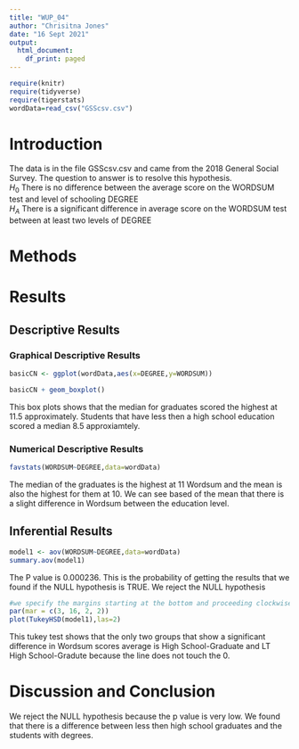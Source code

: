```yaml
---
title: "WUP_04"
author: "Chrisitna Jones"
date: "16 Sept 2021"
output:
  html_document:
    df_print: paged
---
```


```r
require(knitr)
require(tidyverse)
require(tigerstats)
wordData=read_csv("GSScsv.csv")
```

# Introduction

<!--In this section you explain what you are trying to show.  Where did the data come from?  What is the research or other question you are trying to answer?!-->

The data is in the file GSScsv.csv and came from the 2018 General Social Survey.  The question to answer is to resolve this hypothesis.  
$H_0$ There is no difference between the average score on the WORDSUM test and level of schooling DEGREE  
$H_A$ There is a significant difference in average score on the WORDSUM test between at least two levels of DEGREE  

# Methods

<!--Decide on your methods:  use "variable analysis" or other appropriate descriptors.  Make sure to choose at least one graphical method and at least one numerical method.!-->

# Results

<!--Divide this section into two sub-sections:  One for your descriptive  results and one for your inferential results.!-->

## Descriptive Results

### Graphical Descriptive Results

<!--Graphical results here.  Make sure to show your code.  Provide appropriate labels for axes, giving units if possible, and provide a good title for the graph, too.  Use the graphical results to describe the patterns if any that exist in the data as focused toward the research question!-->
```r
basicCN <- ggplot(wordData,aes(x=DEGREE,y=WORDSUM))

basicCN + geom_boxplot()
```

This box plots shows that the median for graduates scored the highest at 11.5 approximately. Students that have less then a high school education scored a median 8.5 approxiamtely. 


### Numerical Descriptive Results
```r
favstats(WORDSUM~DEGREE,data=wordData)
```
The median of the graduates is the highest at 11 Wordsum and the mean is also the highest for them at 10. We can see based of the mean that there is a slight difference in Wordsum between the education level. 

<!--Numerical results go here. Use the numerical results to describe the patterns if any that exist in the data as focused toward the research question!-->

## Inferential Results

<!--State hypothesis clearly.  Make sure your discussion of the inferential test covers all the aspects that the test output produces, such as test statistic, p-value etc.  Make a decision about the null hypothesis, explain the assumptions on which the selected test/procedure was based, and why the chosen procedure satisfys the assumptions and is appropriate to answer the research question!-->
```r
model1 <- aov(WORDSUM~DEGREE,data=wordData)
summary.aov(model1)
```
The P value is 0.000236. This is the probability of getting the results that we found if the NULL hypothesis is TRUE. We reject the NULL hypothesis 
```r
#we specify the margins starting at the bottom and proceeding clockwise - thus 8.7 is the left side margin to hold the names of the factors
par(mar = c(3, 16, 2, 2))
plot(TukeyHSD(model1),las=2)
```

This tukey test shows that the only two groups that show a significant difference in Wordsum scores average is High School-Graduate and LT High School-Gradute because the line does not touch the 0.


# Discussion and Conclusion

<!--Discussion and conclusion here.  If you found a relationship be sure to consider whether the relationship occurs because one of the variavbles causes the other, or whether they perhasps are related for some other reason.  Watch the chapter 6 videos from the GeorgeTown videos collection.!-->
We reject the NULL hypothesis because the p value is very low. We found that there is a difference between less then high school graduates and the students with degrees. 

